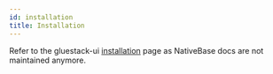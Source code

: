 ```yaml
---
id: installation
title: Installation
---
```


Refer to the gluestack-ui [installation](https://gluestack.io/ui/docs/home/getting-started/installation) page as NativeBase docs are not maintained anymore.
